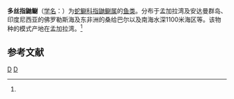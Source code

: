 {{Speciesbox
| taxon = Dicrolene multifilis
| binomial_authority = (Alcock, 1889)<ref name='id6850'>{{cite web| url =http://www.bioinfo.cn/db05/BjdwSpecies.php?action=view&id=6850| title =多丝指鼬鳚| work =《中国动物物种编目数据库》| publisher =中国科学院微生物研究所| author =中国科学院动物研究所| accessdate =2009-04-11| deadurl =yes| archiveurl =https://web.archive.org/web/20160305013035/http://www.bioinfo.cn/db05/BjdwSpecies.php?action=view&id=6850| archivedate =2016-03-05}}</ref>
}}

'''多丝指鼬鳚'''（[[学名|学名]]：{{lang|la|''Dicrolene multifilis''}}）为[[蛇鳚科|蛇鳚科]][[指鼬鳚属|指鼬鳚属]]的[[鱼类|鱼类]]。分布于孟加拉湾及安达曼群岛、印度尼西亚的佛罗勒斯海及东非洲的桑给巴尔以及南海水深1100米海区等。该物种的模式产地在孟加拉湾。<ref name='id6850'/>

== 参考文献 ==
{{reflist}}

{{Taxonbar|from=Q2237503}}

[[Category:指鼬鳚属|D]]
[[Category:_1889年描述的鱼类|D]]


{{鱸形目小作品}}